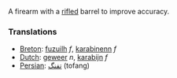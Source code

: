 A firearm with a [[rifled]] barrel to improve accuracy.

===Translations===
*[[Breton]]: [[fuzuilh]] ''f'', [[karabinenn]] ''f''
*[[Dutch]]: [[geweer]] ''n'', [[karabijn]] ''f''
*[[Persian]]: [[تفنگ]] (tofang)